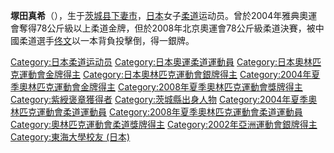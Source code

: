 {{MedalTableTop|Replace this image female.svg|150px}}
{{MedalSport | 女子[[柔道|柔道]]}}
{{MedalCountry | {{JPN}} }}
{{MedalCompetition | [[奧林匹克運動會|奧林匹克運動會]]}}
{{MedalGold| [[2004年夏季奧林匹克運動會|2004年雅典]] | [[2004年夏季奧林匹克運動會柔道比賽|78公斤以上級]]}}
{{MedalSilver| [[2008年夏季奧林匹克運動會|2008年北京]] | [[2008年夏季奧林匹克運動會柔道比賽|78公斤以上級]]}}
{{MedalCompetition|[[世界柔道錦標賽|世界錦標賽]]}}
{{MedalGold | [[2007年世界柔道錦標賽|2007年里約熱內盧]] |無限制級 }}
{{MedalSilver | [[2003年世界柔道錦標賽|2003年大阪]] |78公斤以上級}}
{{MedalSilver | [[2007年世界柔道錦標賽|2007年里約熱內盧]] |78公斤以上級}}
{{MedalBronze | [[2005年世界柔道錦標賽|2005年開羅]] |78公斤以上級}}
{{MedalBottom}}
{{japanese|japanese=塚田真希|kana=つかだまき|romaji=Tsukada Maki}}

'''塚田真希'''（{{bd|1982年|1月5日}}），生于[[茨城县|茨城县]][[下妻市|下妻市]]，[[日本|日本]]女子[[柔道|柔道]]运动员。曾於2004年雅典奧運會奪得78公斤級以上柔道金牌，但於2008年北京奧運會78公斤級柔道決賽，被中國柔道選手[[佟文|佟文]]以一本背負投擊倒，得一銀牌。

{{Japan-sport-bio-stub}}
{{奥林匹克运动会柔道女子重量级冠军}}
{{DEFAULTSORT:Tsukada Maki}}
[[Category:日本柔道运动员|Category:日本柔道运动员]]
[[Category:日本奧運柔道運動員|Category:日本奧運柔道運動員]]
[[Category:日本奧林匹克運動會金牌得主|Category:日本奧林匹克運動會金牌得主]]
[[Category:日本奧林匹克運動會銀牌得主|Category:日本奧林匹克運動會銀牌得主]]
[[Category:2004年夏季奧林匹克運動會金牌得主|Category:2004年夏季奧林匹克運動會金牌得主]]
[[Category:2008年夏季奧林匹克運動會獎牌得主|Category:2008年夏季奧林匹克運動會獎牌得主]]
[[Category:紫綬褒章獲得者|Category:紫綬褒章獲得者]]
[[Category:茨城縣出身人物|Category:茨城縣出身人物]]
[[Category:2004年夏季奧林匹克運動會柔道運動員|Category:2004年夏季奧林匹克運動會柔道運動員]]
[[Category:2008年夏季奧林匹克運動會柔道運動員|Category:2008年夏季奧林匹克運動會柔道運動員]]
[[Category:奧林匹克運動會柔道獎牌得主|Category:奧林匹克運動會柔道獎牌得主]]
[[Category:2002年亞洲運動會銀牌得主|Category:2002年亞洲運動會銀牌得主]]
[[Category:東海大學校友_(日本)|Category:東海大學校友 (日本)]]